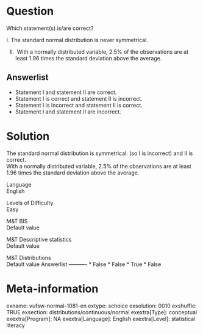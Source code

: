 Question
========
Which statement(s) is/are correct?  
  
I. The standard normal distribution is never symmetrical.  
  
II.  With a normally distributed variable, 2.5% of the observations are
at least 1.96 times the standard deviation above the average.

Answerlist
----------
* Statement I and statement II are correct.
* Statement I is correct and statement II is incorrect.
* Statement I is incorrect and statement II is correct.
* Statement I and statement II are incorrect.

Solution
========





The standard normal distribution is symmetrical. (so I is incorrect) and
II is correct.  
With a normally distributed variable, 2.5% of the observations are at
least 1.96 times the standard deviation above the average.





Language  
English

Levels of Difficulty  
Easy

M&T BIS  
Default value

M&T Descriptive statistics  
Default value

M&T Distributions  
Default value
Answerlist
----------
* False
* False
* True
* False

Meta-information
================
exname: vufsw-normal-1081-en
extype: schoice
exsolution: 0010
exshuffle: TRUE
exsection: distributions/continuous/normal
exextra[Type]: conceptual
exextra[Program]: NA
exextra[Language]: English
exextra[Level]: statistical literacy


